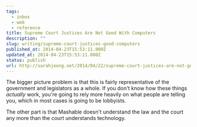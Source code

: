 ```yaml
---
tags:
  - inbox
  - web
  - reference
title: Supreme Court Justices Are Not Good With Computers
description: ""
slug: writing/supreme-court-justices-good-computers
published_at: 2014-04-23T15:53:11.000Z
updated_at: 2014-04-23T15:53:11.000Z
status: publish
url: http://sarahjeong.net/2014/04/22/supreme-court-justices-are-not-good-with-computers/
---
```

The bigger picture problem is that this is fairly representative of the government and legislators as a whole. If you don't know how these things *actually* work, you're going to rely more heavily on what people are telling you, which in most cases is going to be lobbyists.

The other part is that Mashable doesn't understand the law and the court any more than the court understands technology.
